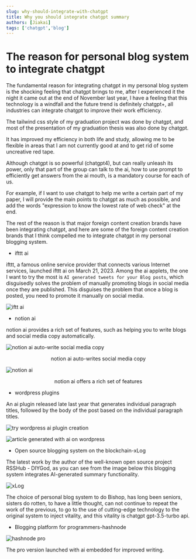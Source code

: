 ```yaml
---
slug: why-should-integrate-with-chatgpt
title: Why you should integrate chatgpt summary
authors: [Jiakai]
tags: ['chatgpt','blog']
---
```


# The reason for personal blog system to integrate chatgpt

The fundamental reason for integrating chatgpt in my personal blog system is the shocking feeling that chatgpt brings to me, after I experienced it the night it came out at the end of November last year, I have a feeling that this technology is a windfall and the future trend is definitely chatgpt+, all industries can integrate chatgpt to improve their work efficiency.

The tailwind css style of my graduation project was done by chatgpt, and most of the presentation of my graduation thesis was also done by chatgpt.

It has improved my efficiency in both life and study, allowing me to be flexible in areas that I am not currently good at and to get rid of some uncreative red tape.

Although chatgpt is so powerful (chatgpt4), but can really unleash its power, only that part of the group can talk to the ai, how to use prompt to efficiently get answers from the ai mouth, is a mandatory course for each of us.

For example, if I want to use chatgpt to help me write a certain part of my paper, I will provide the main points to chatgpt as much as possible, and add the words "expression to know the lowest rate of web check" at the end.

The rest of the reason is that major foreign content creation brands have been integrating chatgpt, and here are some of the foreign content creation brands that I think compelled me to integrate chatgpt in my personal blogging system.

- ifttt ai

ifttt, a famous online service provider that connects various Internet services, launched ifttt ai on March 21, 2023. Among the ai applets, the one I want to try the most is `AI generated tweets for your Blog posts`, which disguisedly solves the problem of manually promoting blogs in social media once they are published. This disguises the problem that once a blog is posted, you need to promote it manually on social media.

![iftt ai](https://vip2.loli.io/2023/04/15/q2jSeUEi6OXBZuN.webp)

- notion ai

notion ai provides a rich set of features, such as helping you to write blogs and social media copy automatically.

![notion ai auto-write social media copy](https://vip2.loli.io/2023/04/15/jYPneXIvkGHaJi3.webp)

<center>notion ai auto-writes social media copy</center>

![notion ai](https://vip2.loli.io/2023/04/15/VIU349WoCGjZSz2.webp)

<center>notion ai offers a rich set of features</center>

- wordpress plugins

An ai plugin released late last year that generates individual paragraph titles, followed by the body of the post based on the individual paragraph titles.

![try wordpress ai plugin creation](https://vip2.loli.io/2023/04/15/n9N6VpJzlLkHfDr.webp)

![article generated with ai on wordpress](https://vip2.loli.io/2023/04/15/JzRk9wUZivQAKBx.webp)

- Open source blogging system on the blockchain-xLog

The latest work by the author of the well-known open source project RSSHub - DIYGod, as you can see from the image below this blogging system integrates AI-generated summary functionality.

![xLog](https://vip2.loli.io/2023/04/15/tKRjS7dChY1D48J.webp)


The choice of personal blog system to do Bishop, has long been seniors, sisters do rotten, to have a little thought, can not continue to repeat the work of the previous, to go to the use of cutting-edge technology to the original system to inject vitality, and this vitality is chatgpt gpt-3.5-turbo api.

- Blogging platform for programmers-hashnode

![hashnode pro](https://vip2.loli.io/2023/04/20/O9aWpzEK6TCRPFm.webp)

The pro version launched with ai embedded for improved writing.
